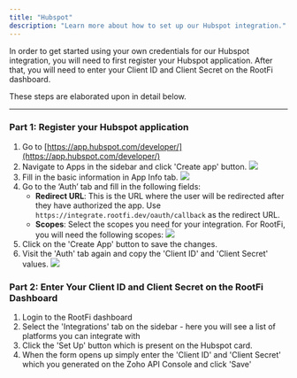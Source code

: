```yaml
---
title: "Hubspot"
description: "Learn more about how to set up our Hubspot integration."
---
```


In order to get started using your own credentials for our Hubspot integration, you will need to first register your Hubspot application. After that, you will need to enter your Client ID and Client Secret on the RootFi dashboard.

These steps are elaborated upon in detail below.

---

### Part 1: Register your Hubspot application

1. Go to [https://app.hubspot.com/developer/](https://app.hubspot.com/developer/)
2. Navigate to Apps in the sidebar and click 'Create app' button.
   ![](/images/crm/hubspot/create-app-button.png)
3. Fill in the basic information in App Info tab.
   ![](/images/crm/hubspot/basic_info.png)
4. Go to the ‘Auth’ tab and fill in the following fields:
   - **Redirect URL**: This is the URL where the user will be redirected after they have authorized the app. Use `https://integrate.rootfi.dev/oauth/callback` as the redirect URL.
   - **Scopes**: Select the scopes you need for your integration. For RootFi, you will need the following scopes:
     ![](/images/crm/hubspot/scopes_list.png)
5. Click on the 'Create App' button to save the changes.
6. Visit the 'Auth' tab again and copy the 'Client ID' and 'Client Secret' values.
   ![](/images/crm/hubspot/auth_cred.png)

### Part 2: Enter Your Client ID and Client Secret on the RootFi Dashboard

1. Login to the RootFi dashboard
2. Select the 'Integrations' tab on the sidebar - here you will see a list of platforms you can integrate with
3. Click the 'Set Up' button which is present on the Hubspot card.
4. When the form opens up simply enter the 'Client ID' and 'Client Secret' which you generated on the Zoho API Console and click 'Save'
